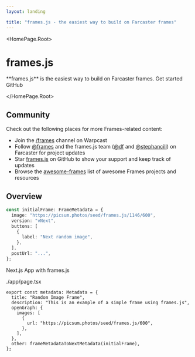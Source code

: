 ```yaml
---
layout: landing

title: "frames.js - the easiest way to build on Farcaster frames"
---
```



<HomePage.Root>
  <h1 className='vocs_HomePage_title'>frames.js</h1>
  <HomePage.InstallPackage name="frames.js" type="install" />
  <HomePage.Description>**frames.js** is the easiest way to build on Farcaster frames.</HomePage.Description>
  <HomePage.Buttons>
    <HomePage.Button href="/getting-started" variant="accent">Get started</HomePage.Button>
    <HomePage.Button href="https://github.com/framesjs/frames.js">GitHub</HomePage.Button>
  </HomePage.Buttons>

</HomePage.Root>

## Community

Check out the following places for more Frames-related content:

- Join the [/frames](https://warpcast.com/frames) channel on Warpcast
- Follow [@frames](https://warpcast.com/frames) and the frames.js team ([@df](https://warpcast.com/df) and [@stephancill](https://warpcast.com/stephancill)) on Farcaster for project updates
- Star [frames.js](https://github.com/framesjs/frames.js) on GitHub to show your support and keep track of updates
- Browse the [awesome-frames](https://github.com/davidfurlong/awesome-frames) list of awesome Frames projects and resources

<article className="vocs_Content max-w-4xl mt-[-80px] mx-auto">

#

# Overview

```ts twoslash
const initialFrame: FrameMetadata = {
  image: "https://picsum.photos/seed/frames.js/1146/600",
  version: "vNext",
  buttons: [
    {
      label: "Next random image",
    },
  ],
  postUrl: "...",
};
```

Next.js App with frames.js

./app/page.tsx

```tsx twoslash
export const metadata: Metadata = {
  title: "Random Image Frame",
  description: "This is an example of a simple frame using frames.js",
  openGraph: {
    images: [
      {
        url: "https://picsum.photos/seed/frames.js/600",
      },
    ],
  },
  other: frameMetadataToNextMetadata(initialFrame),
};
```

</article>
